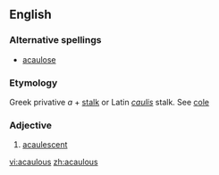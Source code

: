 ==English==

===Alternative spellings===
* [[acaulose]]

===Etymology===
Greek privative ''a'' + [[stalk]] or Latin ''[[caulis]]'' stalk. See [[cole]]

===Adjective===
{{en-adj|-}}

# {{botany}} [[acaulescent]]

[[vi:acaulous]]
[[zh:acaulous]]